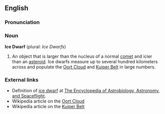 ==English==

===Pronunciation===

===Noun===

'''Ice Dwarf''' (plural: ''Ice Dwarfs'')

# An object that is larger than the nucleus of a normal [[comet]] and icier than an [[asteroid]]. Ice dwarfs measure up to several hundred kilometers across and populate the [[w:Oort Cloud|Oort Cloud]] and [[w:Kuiper Belt|Kuiper Belt]] in large numbers.

===External links===

*Definition of [http://www.daviddarling.info/encyclopedia/I/icedwarf.html ice dwarf] at [http://www.daviddarling.info/encyclopedia/ETEmain.html The Encyclopedia of Astrobiology, Astronomy, and Spaceflight].
*Wikipedia article on the [[w:Oort Cloud|Oort Cloud]]
*Wikipedia article on the [[w:Kuiper Belt|Kuiper Belt]]